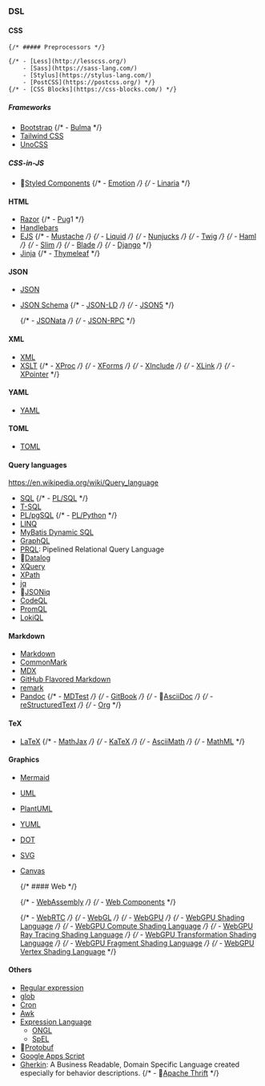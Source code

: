### DSL

#### CSS


    {/* ##### Preprocessors */}

    {/* - [Less](http://lesscss.org/)
        - [Sass](https://sass-lang.com/)
        - [Stylus](https://stylus-lang.com/)
        - [PostCSS](https://postcss.org/) */}
    {/* - [CSS Blocks](https://css-blocks.com/) */}

##### Frameworks

- [Bootstrap](https://getbootstrap.com/)
    {/* - [Bulma](https://bulma.io/) */}
- [Tailwind CSS](https://tailwindcss.com/)
- [UnoCSS](https://unocss.dev/)


##### CSS-in-JS

- 👀[Styled Components](https://styled-components.com/)
    {/* - [Emotion](https://emotion.sh/) */}
    {/* - [Linaria](https://linaria.dev/) */}


#### HTML


- [Razor](https://docs.microsoft.com/en-us/aspnet/core/mvc/views/razor?view=aspnetcore-5.0)
    {/* - [Pug](https://pugjs.org/)1 */}
- [Handlebars](https://handlebarsjs.com/)
- [EJS](https://ejs.co/)
  {/* - [Mustache](https://mustache.github.io/) */}
  {/* - [Liquid](https://shopify.github.io/liquid/) */}
  {/* - [Nunjucks](https://mozilla.github.io/nunjucks/) */}
  {/* - [Twig](https://twig.symfony.com/) */}
  {/* - [Haml](https://haml.info/) */}
  {/* - [Slim](https://slim-template.github.io/) */}
  {/* - [Blade](https://laravel.com/docs/blade) */}
  {/* - [Django](https://www.djangoproject.com/) */}
- [Jinja](https://jinja.palletsprojects.com/)
    {/* - [Thymeleaf](https://www.thymeleaf.org/) */}

#### JSON

- [JSON](https://www.json.org/)
- [JSON Schema](https://json-schema.org/)
    {/* - [JSON-LD](https://json-ld.org/) */}
    {/* - [JSON5](https://json5.org/) */}

    {/* - [JSONata](https://jsonata.org/) */}
    {/* - [JSON-RPC](https://www.jsonrpc.org/) */}

#### XML

- [XML](https://www.w3.org/XML/)
- [XSLT](https://www.w3.org/TR/xslt-30/)
  {/* - [XProc](https://www.w3.org/TR/xproc/) */}
  {/* - [XForms](https://www.w3.org/TR/xforms/) */}
  {/* - [XInclude](https://www.w3.org/TR/xinclude/) */}
  {/* - [XLink](https://www.w3.org/TR/xlink11/) */}
  {/* - [XPointer](https://www.w3.org/TR/xptr-framework/)  */}

#### YAML

- [YAML](https://yaml.org/)

#### TOML

- [TOML](https://toml.io/)

#### Query languages

https://en.wikipedia.org/wiki/Query_language

- [SQL](https://www.iso.org/standard/63555.html)
    {/* - [PL/SQL](https://docs.oracle.com/en/database/oracle/oracle-database/19/lnpls/index.html) */}
- [T-SQL](https://docs.microsoft.com/en-us/sql/t-sql/language-reference?view=sql-server-ver15)
- [PL/pgSQL](https://www.postgresql.org/docs/13/plpgsql.html)
    {/* - [PL/Python](https://www.postgresql.org/docs/13/plpython.html) */}
- [LINQ](https://docs.microsoft.com/en-us/dotnet/csharp/programming-guide/concepts/linq/)
- [MyBatis Dynamic SQL](https://github.com/mybatis/mybatis-dynamic-sql)
- [GraphQL](https://graphql.org/)
- [PRQL](https://prql-lang.org/): Pipelined Relational Query Language
- 👀[Datalog](https://en.wikipedia.org/wiki/Datalog)
- [XQuery](https://www.w3.org/TR/xquery-31/)
- [XPath](https://www.w3.org/TR/xpath-31/)
- [jq](https://stedolan.github.io/jq/)
- 👀[JSONiq](https://www.jsoniq.org/)
- [CodeQL](https://securitylab.github.com/tools/codeql)
- [PromQL](https://prometheus.io/docs/prometheus/latest/querying/basics/)
- [LokiQL](https://grafana.com/docs/loki/latest/logql/)

#### Markdown

- [Markdown](https://www.markdownguide.org/)
- [CommonMark](https://commonmark.org/)
- [MDX](https://mdxjs.com/)
- [GitHub Flavored Markdown](https://github.github.com/gfm/)
- [remark](https://remark.js.org/)
- [Pandoc](https://pandoc.org/)
  {/* - [MDTest](https://github.com/michelf/mdtest/) */}
  {/* - [GitBook](https://docs.gitbook.com/) */}
  {/* - 👀[AsciiDoc](https://asciidoc.org/) */}
  {/* - [reStructuredText](https://docutils.sourceforge.io/rst.html) */}
  {/* - [Org](https://orgmode.org/) */}

#### TeX

- [LaTeX](https://www.latex-project.org/)
  {/* - [MathJax](https://www.mathjax.org/) */}
  {/* - [KaTeX](https://katex.org/) */}
  {/* - [AsciiMath](http://asciimath.org/) */}
  {/* - [MathML](https://www.w3.org/Math/) */}

#### Graphics

- [Mermaid](https://mermaid-js.github.io/mermaid/#/)
- [UML](https://www.omg.org/spec/UML/2.5.1/)
- [PlantUML](https://plantuml.com/)
- [YUML](https://yuml.me/)
- [DOT](https://graphviz.org/doc/info/lang.html)
- [SVG](https://www.w3.org/Graphics/SVG/)
- [Canvas](https://developer.mozilla.org/en-US/docs/Web/API/Canvas_API)

    {/* #### Web */}

    {/* - [WebAssembly](https://webassembly.org/) */}
    {/* - [Web Components](https://www.webcomponents.org/) */}

    {/* - [WebRTC](https://webrtc.org/) */}
    {/* - [WebGL](https://www.khronos.org/webgl/) */}
    {/* - [WebGPU](https://www.w3.org/TR/webgpu/) */}
    {/* - [WebGPU Shading Language](https://www.w3.org/TR/WGSL/) */}
    {/* - [WebGPU Compute Shading Language](https://www.w3.org/TR/WGSL/) */}
    {/* - [WebGPU Ray Tracing Shading Language](https://www.w3.org/TR/WGSL/) */}
    {/* - [WebGPU Transformation Shading Language](https://www.w3.org/TR/WGSL/) */}
    {/* - [WebGPU Fragment Shading Language](https://www.w3.org/TR/WGSL/) */}
    {/* - [WebGPU Vertex Shading Language](https://www.w3.org/TR/WGSL/) */}

#### Others

- [Regular expression](https://en.wikipedia.org/wiki/Regular_expression)
- [glob](<https://en.wikipedia.org/wiki/Glob_(programming)>)
- [Cron](https://en.wikipedia.org/wiki/Cron)
- [Awk](https://www.gnu.org/software/gawk/manual/gawk.html)
- [Expression Language](https://en.wikipedia.org/wiki/Jakarta_Expression_Language)
  - [ONGL](https://en.wikipedia.org/wiki/OGNL)
  - [SpEL](https://docs.spring.io/spring-framework/reference/core/expressions.html)
- 👀[Protobuf](https://developers.google.com/protocol-buffers)
- [Google Apps Script](https://developers.google.com/apps-script)
- [Gherkin](https://cucumber.io/docs/gherkin/): A Business Readable, Domain Specific Language created especially for behavior descriptions.
    {/* - 👀[Apache Thrift](https://thrift.apache.org/) */}
